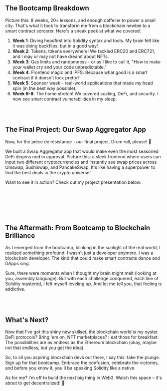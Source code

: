 ## The Bootcamp Breakdown

Picture this: 8 weeks, 20+ lessons, and enough caffeine to power a small city. That's what it took to transform me from a blockchain newbie to a smart contract sorcerer. Here's a sneak peek at what we covered:

1. **Week 1**: Diving headfirst into Solidity syntax and tools. My brain felt like it was doing backflips, but in a good way!
2. **Week 2**: Tokens, tokens everywhere! We tackled ERC20 and ERC721, and I may or may not have dreamt about NFTs.
3. **Week 3**: Gas limits and randomness - or as I like to call it, "How to make your wallet cry and your code unpredictable."
4. **Week 4**: Frontend magic and IPFS. Because what good is a smart contract if it doesn't look pretty?
5. **Week 5**: Sponsor week - real-world applications that made my head spin (in the best way possible).
6. **Week 6-8**: The home stretch! We covered scaling, DeFi, and security. I now see smart contract vulnerabilities in my sleep.

<br></br>
## The Final Project: Our Swap Aggregator App

Now, for the pièce de résistance - our final project. Drum roll, please! 🥁

We built a Swap Aggregator app that would make even the most seasoned DeFi degens nod in approval. Picture this: a sleek frontend where users can input two different cryptocurrencies and instantly see swap prices across Uniswap, Sushiswap, and PancakeSwap. It's like having a superpower to find the best deals in the crypto universe!

Want to see it in action? Check out my project presentation below:

<br></br>
<YouTubeEmbed videoId="5CVLDfDvQ0I" start={2276} /> 

<br></br>
## The Aftermath: From Bootcamp to Blockchain Brilliance

As I emerged from the bootcamp, blinking in the sunlight of the real world, I realized something profound: I wasn't just a developer anymore. I was a blockchain developer. The kind that could make smart contracts dance and DApps sing.

Sure, there were moments when I thought my brain might melt (looking at you, assembly language). But with each challenge conquered, each line of Solidity mastered, I felt myself leveling up. And let me tell you, that feeling is addictive.

<br></br>
## What's Next?

Now that I've got this shiny new skillset, the blockchain world is my oyster. DeFi protocols? Bring 'em on. NFT marketplaces? I eat those for breakfast. The possibilities are as endless as the Ethereum blockchain (okay, maybe not that endless, but you get the idea).

So, to all you aspiring blockchain devs out there, I say this: take the plunge. Sign up for that bootcamp. Embrace the confusion, celebrate the victories, and before you know it, you'll be speaking Solidity like a native.

As for me? I'm off to build the next big thing in Web3. Watch this space – it's about to get decentralized! 🚀
